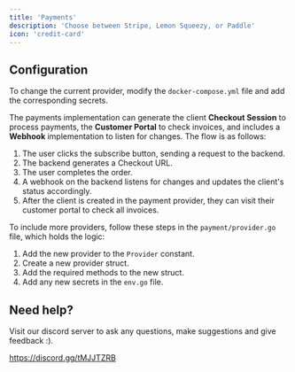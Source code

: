 ```yaml
---
title: 'Payments'
description: 'Choose between Stripe, Lemon Squeezy, or Paddle'
icon: 'credit-card'
---
```


## Configuration

To change the current provider, modify the `docker-compose.yml` file and add the corresponding secrets.

The payments implementation can generate the client **Checkout Session** to process payments, the **Customer Portal** to check invoices, and includes a **Webhook** implementation to listen for changes.
The flow is as follows:

1. The user clicks the subscribe button, sending a request to the backend.
2. The backend generates a Checkout URL.
3. The user completes the order.
4. A webhook on the backend listens for changes and updates the client's status accordingly.
5. After the client is created in the payment provider, they can visit their customer portal to check all invoices.

To include more providers, follow these steps in the `payment/provider.go` file, which holds the logic:

1. Add the new provider to the `Provider` constant.
2. Create a new provider struct.
3. Add the required methods to the new struct.
4. Add any new secrets in the `env.go` file.

## Need help?

Visit our discord server to ask any questions, make suggestions and give feedback :).

https://discord.gg/tMJJTZRB
